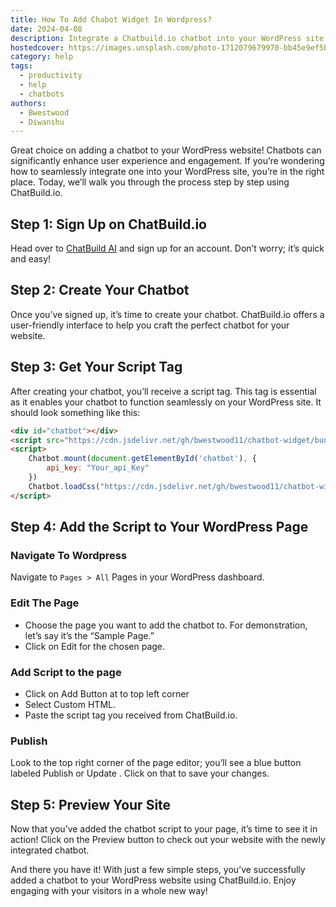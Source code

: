 ```yaml
---
title: How To Add Chabot Widget In Wordpress?
date: 2024-04-08
description: Integrate a Chatbuild.io chatbot into your WordPress site effortlessly for enhanced user engagement and support.
hostedcover: https://images.unsplash.com/photo-1712079679970-bb45e9ef5b2a?q=80&w=2054&auto=format&fit=crop&ixlib=rb-4.0.3&ixid=M3wxMjA3fDB8MHxwaG90by1wYWdlfHx8fGVufDB8fHx8fA%3D%3D
category: help
tags:
  - productivity
  - help
  - chatbots
authors:
  - Bwestwood
  - Diwanshu
---
```



Great choice on adding a chatbot to your WordPress website! Chatbots can significantly enhance user experience and engagement. If you’re wondering how to seamlessly integrate one into your WordPress site, you’re in the right place. Today, we’ll walk you through the process step by step using ChatBuild.io.

## Step 1: Sign Up on ChatBuild.io
Head over to [ChatBuild AI](https://www.chatbuild.io/)
 and sign up for an account. Don’t worry; it’s quick and easy!

## Step 2: Create Your Chatbot
Once you’ve signed up, it’s time to create your chatbot. ChatBuild.io offers a user-friendly interface to help you craft the perfect chatbot for your website.

## Step 3: Get Your Script Tag
After creating your chatbot, you’ll receive a script tag. This tag is essential as it enables your chatbot to function seamlessly on your WordPress site. It should look something like this:

```html
<div id="chatbot"></div>
<script src="https://cdn.jsdelivr.net/gh/bwestwood11/chatbot-widget/bundle/index1.js"></script>
<script>
    Chatbot.mount(document.getElementById('chatbot'), {
        api_key: "Your_api_Key"
    })
    Chatbot.loadCss("https://cdn.jsdelivr.net/gh/bwestwood11/chatbot-widget/bundle/index1.css")
</script>
```

## Step 4: Add the Script to Your WordPress Page

### Navigate To Wordpress
Navigate to ```Pages > All``` Pages in your WordPress dashboard.


### Edit The Page 
- Choose the page you want to add the chatbot to. For demonstration, let’s say it’s the “Sample Page.”
- Click on Edit for the chosen page.

### Add Script to the page
- Click on Add Button at to top left corner
- Select Custom HTML.
- Paste the script tag you received from ChatBuild.io.

### Publish
Look to the top right corner of the page editor; you’ll see a blue button labeled Publish or Update . Click on that to save your changes.


## Step 5: Preview Your Site

Now that you’ve added the chatbot script to your page, it’s time to see it in action! Click on the Preview button to check out your website with the newly integrated chatbot.

And there you have it! With just a few simple steps, you’ve successfully added a chatbot to your WordPress website using ChatBuild.io. Enjoy engaging with your visitors in a whole new way!